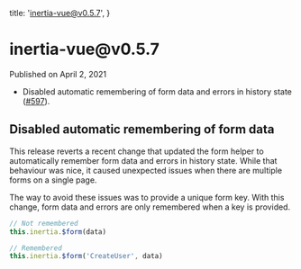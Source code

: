 
  title: 'inertia-vue@v0.5.7',
}

<h1>inertia-vue@v0.5.7</h1>

<div className="-mt-8 mb-12 text-base font-medium text-gray-600">Published on April 2, 2021</div>

- Disabled automatic remembering of form data and errors in history state ([#597](https://github.com/inertiajs/inertia/pull/597)).

## Disabled automatic remembering of form data

This release reverts a recent change that updated the form helper to automatically remember form data and errors in history state. While that behaviour was nice, it caused unexpected issues when there are multiple forms on a single page.

The way to avoid these issues was to provide a unique form key. With this change, form data and errors are only remembered when a key is provided.

```js
// Not remembered
this.inertia.$form(data)

// Remembered
this.inertia.$form('CreateUser', data)
```
